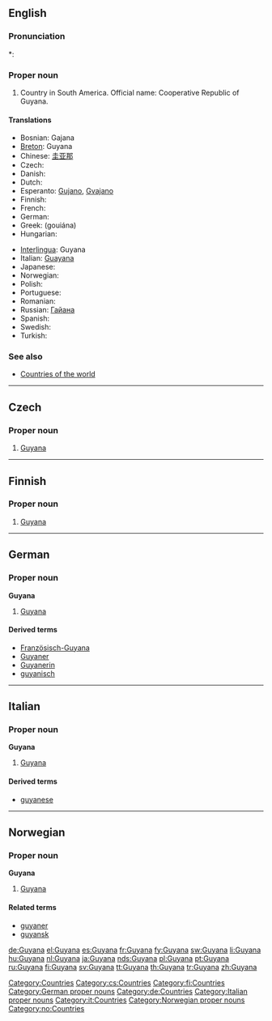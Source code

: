 ==English==

===Pronunciation===
*: {{rhymes|ɑːnə}}

===Proper noun===
{{en-proper noun}}
{{wikipedia}}

# Country in South America. Official name: Cooperative Republic of Guyana.

====Translations====
{{trans-top|country}}
* Bosnian: Gajana {{f}}
* [[Breton]]: Guyana
* Chinese: [[圭亚那]]
* Czech: {{t-|cs|Guyana|f}}
* Danish: {{t-|da|Guyana}}
* Dutch: {{t+|nl|Guyana}}
* Esperanto: [[Gujano]], [[Gvajano]]
* Finnish: {{t+|fi|Guyana}}
* French: {{t+|fr|Guyana|m}}
* German: {{t+|de|Guyana}}
* Greek: {{t+|el|Γουιάνα|f|sc=Grek}} (gouiána)
* Hungarian: {{t+|hu|Guyana}}
{{trans-mid}}
* [[Interlingua]]: Guyana
* Italian: [[Guayana]] {{f}}
* Japanese: {{t+|ja|ガイアナ|tr=gaiana|sc=Jpan}}
* Norwegian: {{t-|no|Guyana}}
* Polish: {{t+|pl|Gujana}}
* Portuguese: {{t+|pt|Guiana}}
* Romanian: {{t-|ro|Guyana|f}}
* Russian: [[Гайана]]
* Spanish: {{t+|es|Guyana}}
* Swedish: {{t+|sv|Guyana}}
* Turkish: {{t+|tr|Guyana}}
{{trans-bottom}}

===See also===
* [[Appendix:Countries of the world|Countries of the world]]

[[Category:Countries]]

----

==Czech==

===Proper noun===
{{cs-proper noun|g=f}}

# [[#English|Guyana]]

[[Category:cs:Countries]]

----

==Finnish==
{{wikipedia|lang=fi}}

===Proper noun===
{{fi-noun|proper=true}}

# [[#English|Guyana]]

[[Category:fi:Countries]]

----

==German==
{{wikipedia|lang=de}}

===Proper noun===
'''Guyana''' {{n}}

# [[#English|Guyana]]

====Derived terms====
* [[Französisch-Guyana]]
* [[Guyaner]]
* [[Guyanerin]]
* [[guyanisch]]

[[Category:German proper nouns]]
[[Category:de:Countries]]

----

==Italian==
{{wikipedia|lang=it}}

===Proper noun===
'''Guyana''' {{f}}

# [[#English|Guyana]]

====Derived terms====
* [[guyanese]]

[[Category:Italian proper nouns]]
[[Category:it:Countries]]

----

==Norwegian==

===Proper noun===
'''Guyana'''

# [[Guyana#English|Guyana]]

====Related terms====
* [[guyaner]]
* [[guyansk]]

[[Category:Norwegian proper nouns]]
[[Category:no:Countries]]

[[de:Guyana]]
[[el:Guyana]]
[[es:Guyana]]
[[fr:Guyana]]
[[fy:Guyana]]
[[sw:Guyana]]
[[li:Guyana]]
[[hu:Guyana]]
[[nl:Guyana]]
[[ja:Guyana]]
[[nds:Guyana]]
[[pl:Guyana]]
[[pt:Guyana]]
[[ru:Guyana]]
[[fi:Guyana]]
[[sv:Guyana]]
[[tt:Guyana]]
[[th:Guyana]]
[[tr:Guyana]]
[[zh:Guyana]]